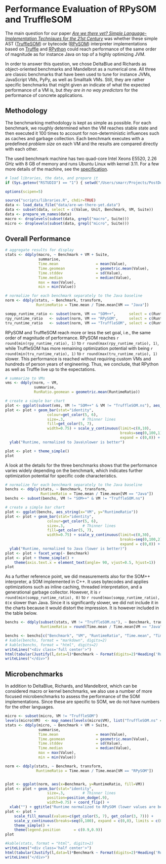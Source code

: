 Performance Evaluation of RPySOM and TruffleSOM
===============================================

The main question for our paper _[Are we there yet? Simple 
Language-Implementation Techniques for the 21st Century][1]_ was whether
these simple AST ([TruffleSOM]) or bytecode ([RPySOM]) interpreter
implementations based on [Truffle] and [RPython] could reach performance of
the same order of magnitude as for instance Java on top
of a highly optimizing JVM.

In order to answer this question, we chose DeltaBlue and Richards as
object-oriented benchmarks and Mandelbrot as a numerical
one. All three are classic benchmarks that have been used to tune for instance
JVMs, JavaScript VMs, PyPy, as well as Smalltalk VMs. Still, they are rather
specific benchmarks that might given an indicate of what the expected
performance of a VM is, but _they are in no way predictors_ for the performance
of concrete applications.

Methodology
-----------

The benchmarking methodology is kept as simple as possible. For each benchmark,
we roughly determined when the VM reaches stable state and then executed it
100 times to account for non-deterministic influences such as caches and
garbage collection. Each benchmark executes with a predefined _problem size_
on each VM and the results are compared directly with each other. 

The used benchmark machine has two quad-core Intel Xeons E5520, 2.26 GHz with
8 GB of memory and runs Ubuntu Linux with kernel 3.11. For a few more details
of the machine, see the [specification](data/spec.html).

```r
# load libraries, the data, and prepare it
if (Sys.getenv("RSTUDIO") == "1") { setwd("/Users/smarr/Projects/PostDoc/ARE-WE-THERE-YETXX/perf-eval-repo/") }

options(scipen=5)

source("scripts/libraries.R", chdir=TRUE)
data <- load_data_file("data/are-we-there-yet.data")
data <- subset(data, select = c(Value, Unit, Benchmark, VM, Suite))
data <- prepare_vm_names(data)
macro <- droplevels(subset(data, grepl("macro", Suite)))
micro <- droplevels(subset(data, grepl("micro", Suite)))
```

Overall Performance
-------------------

```r
# aggregate results for display
stats <- ddply(macro, ~ Benchmark + VM + Suite,
               summarise,
               Time.mean                 = mean(Value),
               Time.geomean              = geometric.mean(Value),
               Time.stddev               = sd(Value),
               Time.median               = median(Value),
               max = max(Value),
               min = min(Value))

# normalize for each benchmark separately to the Java baseline
norm <- ddply(stats, ~ Benchmark, transform,
              RuntimeRatio = Time.mean / Time.mean[VM == "Java"])

sompp_runtime_ratio <- subset(norm, VM == "SOM++",      select = c(RuntimeRatio))
rpy_runtime_ratio   <- subset(norm, VM == "RPySOM",     select = c(RuntimeRatio))
tru_runtime_ratio   <- subset(norm, VM == "TruffleSOM", select = c(RuntimeRatio))
```

RPySOM and TruffleSOM reach more or less the set goal, i.e., the same order
of magnitude of performance. RPySOM reaches
`r round(min(rpy_runtime_ratio), 1)` to `r round(max(rpy_runtime_ratio), 1)`, 
while TruffleSOM has more remaining optimization potential with being
`r round(min(tru_runtime_ratio), 1)` to `r round(max(tru_runtime_ratio), 1)`
slower. This performance is reached without requiring custom VMs and hundreds
of person years of engineering. Thus, we conclude, that RPython as well as
Truffle live up to the expectations. 

```r
# summarize to VMs
vms <- ddply(norm, ~ VM,
             summarise,
             RunRatio.geomean = geometric.mean(RuntimeRatio))

# create a simple bar chart
plot <- ggplot(subset(vms, VM != "SOM++" & VM != "TruffleSOM.ns"), aes_string(x="VM", y="RunRatio.geomean"))
plot <- plot + geom_bar(stat="identity",
                   colour=get_color(5, 6),
                   size=.3,        # Thinner lines
                   fill=get_color(5, 7),
                   width=0.75) + scale_y_continuous(limit=c(0,10), 
                                                    breaks=seq(0,100,1), 
                                                    expand = c(0,0)) +
  ylab("Runtime, normalized to Java\nlower is better")

plot <- plot + theme_simple()
plot
```

A look at the details for the three benchmarks shows that the performance
varies widely depending on the benchmark, which indicates further optimization
potential for specific code characteristics.

```r
# normalize for each benchmark separately to the Java baseline
benchs <- ddply(stats, ~ Benchmark, transform,
                RuntimeRatio = Time.mean / Time.mean[VM == "Java"])
benchs <- subset(benchs, VM != "SOM++" & VM != "TruffleSOM.ns")

# create a simple bar chart
plot <- ggplot(benchs, aes_string(x="VM", y="RuntimeRatio"))
plot <- plot + geom_bar(stat="identity",
                   colour=get_color(5, 6),
                   size=.3,        # Thinner lines
                   fill=get_color(5, 7),
                   width=0.75) + scale_y_continuous(limit=c(0,30),
                                                    breaks=seq(0,100,2),
                                                    expand = c(0,0)) +
  ylab("Runtime, normalized to Java (lower is better)")
plot <- plot + facet_wrap(~ Benchmark)
plot <- plot + theme_simple() +
    theme(axis.text.x = element_text(angle= 90, vjust=0.5, hjust=1))
plot
```

As a further reference point, we did measurements also for the SOM++
interpreter, a SOM implemented in C++. It uses bytecodes and applies
optimizations such as inline caching, threaded interpretation, and a
generational garbage collector. However, it is 
`r round(min(sompp_runtime_ratio), 0)` to `r round(max(sompp_runtime_ratio), 0)`x slower than Java.
Since it is significantly slower, we did not include it in the charts because
it would distort the impression. It is however included in the table below.

```r
benchs <- ddply(subset(stats, VM != "TruffleSOM.ns"), ~ Benchmark, transform,
                RuntimeRatio = round(Time.mean / Time.mean[VM == "Java"], digits = 2))

benchs <- benchs[c("Benchmark", "VM", "RuntimeRatio", "Time.mean", "Time.geomean", "Time.median", "Time.stddev", "min", "max")]
# kable(benchs, format = "markdown", digits=2)
# kable(benchs, format = "html", digits=2)
writeLines("<div class='full center'>")
html(tabular(Justify(l,data=l)*Benchmark ~ Format(digits=2)*Heading('Runtime in ms')*VM*Heading()*Value*Justify(data=r)*(mean + sd),  data=droplevels(subset(macro,VM != "TruffleSOM.ns"))))
writeLines("</div>")
```

Microbenchmarks
---------------

In addition to DeltaBlue, Richards, and Mandelbrot, which can be considered
macro or kernel benchmarks, we also use a number of more focused
microbenchmarks to assess the performance of the SOM implementations.
Since these are specific to SOM, we do not have numbers for the other
languages.

```r
micro <- subset(micro, VM != "TruffleSOM")
levels(micro$VM)  <- map_names(levels(micro$VM), list("TruffleSOM.ns" = "TruffleSOM"))
stats <- ddply(micro, ~ Benchmark + VM + Suite,
               summarise,
               Time.mean                 = mean(Value),
               Time.geomean              = geometric.mean(Value),
               Time.stddev               = sd(Value),
               Time.median               = median(Value),
               max = max(Value),
               min = min(Value))

norm <- ddply(stats, ~ Benchmark, transform,
              RuntimeRatio = Time.mean / Time.mean[VM == "RPySOM"])


plot <- ggplot(norm, aes(x=Benchmark, y=RuntimeRatio, fill=VM))
plot <- plot + geom_bar(stat="identity",
                   size=.3,        # Thinner lines
                   position=position_dodge(.9),
                   width=0.75) + coord_flip() +
  xlab("") + ggtitle("Runtime normalized to RPySOM (lower values are better)")
plot <- plot +
    scale_fill_manual(values=c(get_color(5, 7), get_color(3, 7))) +
    scale_y_continuous(breaks=seq(0,100), expand = c(0,0), limits = c(0, 8)) +
    theme_simple() +
    theme(legend.position      = c(0.9,0.9))
plot
```


```r
#kable(stats, format = "html", digits=2)
writeLines("<div class='half center'>")
html(tabular(Justify(l,data=l)*Benchmark ~ Format(digits=2)*Heading('Runtime in ms')*VM*Heading()*Value*Justify(data=r)*(mean + sd),  data=micro))
writeLines("</div>")
```

[1]:          http://stefan-marr.de/research/
[RPySOM]:     https://github.com/SOM-st/RPySOM
[TruffleSOM]: https://github.com/SOM-st/TruffleSOM
[Truffle]:    https://wiki.openjdk.java.net/display/Graal/Truffle+FAQ+and+Guidelines
[RPython]:    http://pypy.readthedocs.org/en/latest/translation.html